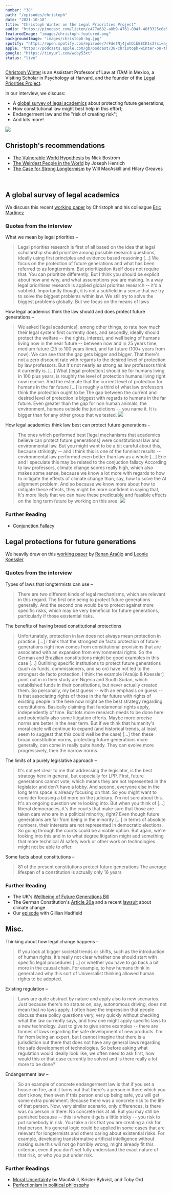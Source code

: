 ```yaml
---
number: "38"
path: "/episodes/christoph"
date: "2021-10-18"
title: "Christoph Winter on the Legal Priorities Project"
audio: "https://pinecast.com/listen/c477a682-a0b9-4761-894f-40f3325c0e56.mp3"
featuredImage: "images/christoph-featured.png"
backgroundImage: "images/christoph-bg.jpg"
spotify: "https://open.spotify.com/episode/7rFdetNj4jwhDibBECK1sI?si=ayORrQmpS2-7niIt9t4gMQ"
apple: "https://podcasts.apple.com/gb/podcast/38-christoph-winter-on-the-legal-priorities-project/id1496501781?i=1000538965362"
google: "https://tinyurl.com/wcby53xt"
status: "live"
---
```


[Christoph Winter](https://www.christophwinter.net/) is an Assistant Professor of Law at ITAM in Mexico, a Visiting Scholar in Psychology at Harvard, and the founder of the [Legal Priorities Project](http://legalpriorities.org/).

 In our interview, we discuss:
 -   A [global survey of legal academics](https://www.legalpriorities.org/research/protecting-future-generations.html) about protecting future generations;
-   How constitutional law might best help in this effort;
-   Endangerment law and the "risk of creating risk";
-   And lots more!

<div class="episode-image_variable max-600">

![](images/christoph.jpg)

</div>

## Christoph's recommendations

- [The Vulnerable World Hypothesis](https://www.nickbostrom.com/papers/vulnerable.pdf) by Nick Bostrom
- [The Weirdest People in the World](https://www.goodreads.com/en/book/show/51710349) by Joseph Henrich
- [The Case for Strong Longtermism](https://globalprioritiesinstitute.org/hilary-greaves-william-macaskill-the-case-for-strong-longtermism-2/) by Will MacAskill and Hilary Greaves

<div className="bookshelf" > <Book url="https://www.nickbostrom.com/papers/vulnerable.pdf" image="book-christoph-1" spineColor="#06070c"/> <Book url="https://www.goodreads.com/en/book/show/51710349" image="book-christoph-2" spineColor="#cb542a"/> <Book url="https://globalprioritiesinstitute.org/hilary-greaves-william-macaskill-the-case-for-strong-longtermism-2/" image="book-christoph-3" spineColor="#232b40"/> </div><br/>

## A global survey of legal academics
We discuss this recent [working paper](https://www.legalpriorities.org/research/protecting-future-generations.html) by Christoph and his colleague [Eric Martinez](https://www.linkedin.com/in/eric-grimani)

### Quotes from the interview

What we mean by legal priorities –
> Legal priorities research is first of all based on the idea that legal scholarship should prioritize among possible research questions, ideally using first principles and evidence based reasoning [...] We focus on the protection of future generations and what has been referred to as longtermism. But prioritization itself does not require that. You can prioritize differently. But I think you should be explicit about how and why, and what assumptions you are making.
> In a way legal prioritises research is applied global priorites research -- it's a subfield. Importantly though, it is not a subfield in a sense that we try to solve the biggest problems within law. We still try to solve the biggest problems globally. But we focus on the means of laws

How legal academics think the law should and does protect future generations –
> We asked [legal academics], among other things, to rate how much their legal system first currently does, and secondly, ideally should protect the welfare -- the rights, interest, and well being of humans living now in the near future -- between now and in 25 years time, medium future (25 to 100 years time), and far future (100+ years from now).
> We can see that the gap gets bigger and bigger. That there's not a zero discount rate with regards to the desired level of protection by law professors. But it's not nearly as strong as law professors think it currently is. [...] What [legal protection] should be for humans living in 100 plus years, is roughly the level of protection humans living right now receive. And the estimate that the current level of protection for humans in the far future [...] is roughly a third of what law professors think the protection ought to be
> The gap between the current and desired level of protection is biggest with regards to humans in the far future. Even greater than the gap for non human animals, the environment, humans outside the jurisdictions -- you name it. It is bigger than for any other group that we tested.
![](images/legal-gap.png)

How legal academics think law best can protect future generations –
> The ones which performed best [legal mechanisms that academics believe can protect future generations] were constitutional law and environmental law. But you might want to be a bit careful about this, because strikingly -- and I think this is one of the funniest results -- environmental law performed even better than law as a whole [...] Eric and I speculate this may be related to the conjuction fallacy
> According to law professors, climate change scores really high, which also makes some sense, because we know a lot more with regards to how to mitigate the effects of climate change than, say, how to solve the AI alignment problem. And so because we know more about how to mitigate these effects, they might be more confident in saying that, it's more likely that we can have these predictable and feasible effects on the long term future by working on this area.
![](images/legal-protections.png)

### Further Reading
- [Conjunction Fallacy](https://en.wikipedia.org/wiki/Conjunction_fallacy)

## Legal protections for future generations
We heavily draw on this [working paper](https://papers.ssrn.com/sol3/papers.cfm?abstract_id=3933683) by [Renan Araújo](https://twitter.com/araujorenan2) and [Leonie Koessler](https://papers.ssrn.com/sol3/cf_dev/AbsByAuth.cfm?per_id=4849501)

### Quotes from the interview
Types of laws that longtermists can use –
> There are two different kinds of legal mechanisms, which are relevant in this regard. The first one being to protect future generations generally. And the second one would be to protect against more specific risks, which may be very beneficial for future generations, particularly if those existential risks. 

The benefits of having broad constitutional protections
> Unfortunately, protection in law does not always mean protection in practice. [...] I think that the strongest de facto protection of future generations right now comes from constitutional provisions that are associated with an expansion from environmental rights. So the German and Brazilian constitutions might be good examples in this case [...] Outlining specific institutions to protect future generations (such as funds, commissioners, and so on) have not led to the strongest de facto protection. I think the example [Araújo & Koessler] point out in in their study are Nigeria and South Sudan, which established funds in their constitutions, but never actually created them. So personally, my best guess -- with an emphasis on guess -- is that associating rights of those in the far future with rights of existing people in the here now might be the best strategy regarding constitutions. Basically claiming that fundamental rights apply, independently of time. But lots more research needs to be done here and potentially also some litigation efforts.
>  Maybe more precise norms are better in the near term. But if we think that humanity's moral circle will continue to expand (and historical trends, at least seem to suggest that this could well be the case) [...] then these broad constitution norms, protecting future generations more generally, can come in really quite handy. They can evolve more progressively, then the narrow norms.

The limits of a purely legislative approach –
> It's not yet clear to me that addressing the legislator, is the best strategy here in general, but especially for LPP. First, future generations cannot vote, which means they are not represented in the legislator and don't have a lobby. And second, everyone else in the long term space is already focusing on that. So you might want to consider focusing a bit more on the judiciary. I'm not sure about this. It's an ongoing question we're looking into. But when you think of [...] liberal democracies, it's the courts that make sure that those are taken care who are in a political minority, right? Even though future generations are far from being in the minority [...] in terms of absolute numbers, their interests are not represented in democratic elections. So going through the courts could be a viable option. But again, we're looking into this and in to what degree litigation might add something that more technical AI safety work or other work on technologies might not be able to offer.

Some facts about constitutions –
> 81 of the present constitutions protect future generations
> The average lifespan of a constitution is actually only 16 years

### Further Reading
- The UK's [Wellbeing of Future Generations Bill](https://lordslibrary.parliament.uk/wellbeing-of-future-generations-bill-hl/)
- The German Constitution's [Article 20a](https://www.gesetze-im-internet.de/englisch_gg/englisch_gg.html) and a recent [lawsuit](https://www.politico.eu/article/germany-climate-change-law-court-rules-partly-unconstitutional/) about climate change
- Our [episode](https://hearthisidea.com/episodes/gillian) with Gillian Hadfield

## Misc.
Thinking about how legal change happens –
> If you look at bigger societal trends or shifts, such as the introduction of human rights, it's really not clear whether one should start with specific legal procedures [...] or whether you have to go back a bit more in the causal chain. For example, to how humans think in general and why this sort of Universalist thinking allowed human rights to be adopted.

Existing regulation –
> Laws are quite abstract by nature and apply also to new scenarios. Just because there's no statute on, say, autonomous driving, does not mean that no laws apply. I often have the impression that people discuss these policy questions very, very quickly without checking what the law currently says, and how one might apply specific laws to a new technology. 
> Just to give to give some examples -- there are tonnes of laws regarding the safe development of new products. I'm far from being an expert, but I cannot imagine that there is a jurisdiction out there that does not have any general laws regarding the safe development of technologies. So before asking what regulation would ideally look like, we often need to ask first, how would this or that case currently be solved and is there really a lot more to be done?

Endangerment law –
> So an example of concrete endangerment law is that if you set a house on fire, and it turns out that there's a person in there which you don't know, then even if this person end up being safe, you will get some extra punishment. Because there was a concrete risk to the life of that person. Now, very similar scenario, only differences, is there was no person in there. No concrete risk at all. But you may still be punished because -- this is where it gets a little tricky -- you risk to put somebody in risk. You take a risk that you are creating a risk for that person.
> his general logic could be applied in some cases that are relevant for longtermists and others caring about existential risks. For example, developing transformative artificial intelligence without making sure this will not go horribly wrong, might already fit this criterion, even if you don't yet fully understand the exact nature of that risk, or who you put under risk.

### Further Readings
- [Moral Uncertainty](https://www.moraluncertainty.com/) by MacAskill, Krister Bykvist, and Toby Ord
- [Perfectionism in political philosophy](https://plato.stanford.edu/entries/perfectionism-moral/#PriStaNeu)

